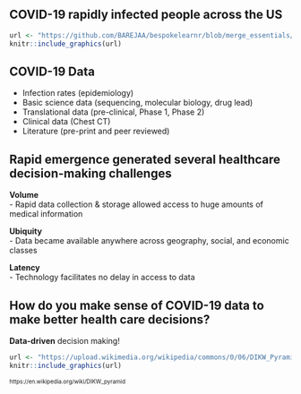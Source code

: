 ## COVID-19 rapidly infected people across the US
```r
url <- "https://github.com/BAREJAA/bespokelearnr/blob/merge_essentials/inst/tutorials/bespokelecture/data/covid.gif?raw=true"
knitr::include_graphics(url)
```

## COVID-19 Data {.build}
- Infection rates (epidemiology)  
- Basic science data (sequencing, molecular biology, drug lead)  
- Translational data (pre-clinical, Phase 1, Phase 2)  
- Clinical data (Chest CT)  
- Literature (pre-print and peer reviewed)

## Rapid emergence generated several healthcare decision-making challenges {.build}
**Volume**  
- Rapid data collection & storage allowed access to huge amounts of medical information  
  
**Ubiquity**  
- Data became available anywhere across geography, social, and economic classes   
  
**Latency**  
- Technology facilitates no delay in access to data    
  
## How do you make sense of COVID-19 data to make better health care decisions? {.build}
**Data-driven** decision making!  
  
```r
url <- "https://upload.wikimedia.org/wikipedia/commons/0/06/DIKW_Pyramid.svg"
knitr::include_graphics(url)
```
<font size = "1">https://en.wikipedia.org/wiki/DIKW_pyramid</font>
  
